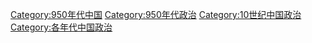 [[Category:950年代中国|Category:950年代中国]]
[[Category:950年代政治|Category:950年代政治]]
[[Category:10世纪中国政治|Category:10世纪中国政治]]
[[Category:各年代中国政治|Category:各年代中国政治]]
